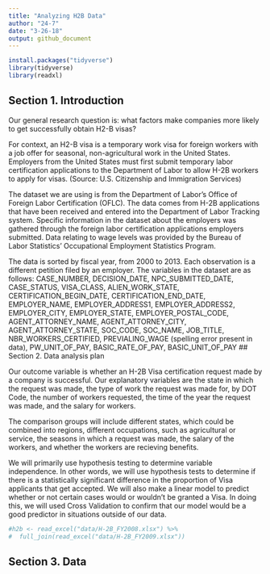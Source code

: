 ```yaml
---
title: "Analyzing H2B Data"
author: "24-7"
date: "3-26-18"
output: github_document
---
```


```r
install.packages("tidyverse")
library(tidyverse)
library(readxl)
```


## Section 1. Introduction

Our general research question is: what factors make companies more likely to get successfully obtain H2-B visas? 

For context, an H2-B visa is a temporary work visa for foreign workers with a job offer for seasonal, non-agricultural work in the United States. Employers from the United States must first submit temporary labor certification applications to the Department of Labor to allow H-2B workers to apply for visas. (Source: U.S. Citizenship and Immigration Services)

The dataset we are using is from the Department of Labor's Office of Foreign Labor Certification (OFLC). The data comes from H-2B applications that have been received and entered into the Department of Labor Tracking system. Specific information in the dataset about the employers was gathered through the foreign labor certification applications employers submitted. Data relating to wage levels was provided by the Bureau of Labor Statistics' Occupational Employment Statistics Program. 

The data is sorted by fiscal year, from 2000 to 2013. Each observation is a different petition filed by an employer. The variables in the dataset are as follows: CASE_NUMBER, DECISION_DATE, NPC_SUBMITTED_DATE, CASE_STATUS, VISA_CLASS, ALIEN_WORK_STATE, CERTIFICATION_BEGIN_DATE, CERTIFICATION_END_DATE, EMPLOYER_NAME, EMPLOYER_ADDRESS1, EMPLOYER_ADDRESS2, EMPLOYER_CITY, EMPLOYER_STATE, EMPLOYER_POSTAL_CODE, AGENT_ATTORNEY_NAME, AGENT_ATTORNEY_CITY, AGENT_ATTORNEY_STATE, SOC_CODE, SOC_NAME, JOB_TITLE, NBR_WORKERS_CERTIFIED, PREVIALING_WAGE (spelling error present in data), PW_UNIT_OF_PAY, BASIC_RATE_OF_PAY, BASIC_UNIT_OF_PAY
## Section 2. Data analysis plan

Our outcome variable is whether an H-2B Visa certification request made by a company is successful. Our explanatory variables are the state in which the request was made, the type of work the request was made for, by DOT Code, the number of workers requested, the time of the year the request was made, and the salary for workers. 

The comparison groups will include different states, which could be combined into regions, different occupations, such as agricultural or service, the seasons in which a request was made, the salary of the workers, and whether the workers are recieving benefits. 

We will primarily use hypothesis testing to determine variable independence. In other words, we will use hypothesis tests to determine if there is a statistically significant difference in the proportion of Visa applicants that get accepted. We will also make a linear model to predict whether or not certain cases would or wouldn't be granted a Visa. In doing this, we will used Cross Validation to confirm that our model would be a good predictor in situations outside of our data.  

```r
#h2b <- read_excel("data/H-2B_FY2008.xlsx") %>%
#  full_join(read_excel("data/H-2B_FY2009.xlsx"))

```


## Section 3. Data
```r

```

